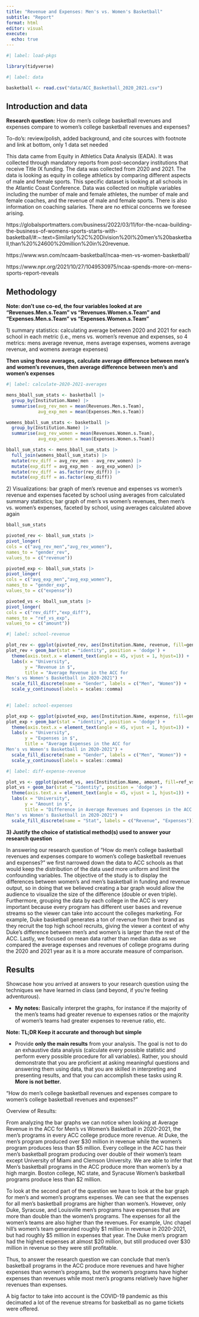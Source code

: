 ```yaml
---
title: "Revenue and Expenses: Men's vs. Women's Basketball"
subtitle: "Report"
format: html
editor: visual
execute:
  echo: true
---
```


```r
#| label: load-pkgs

library(tidyverse)
```

```r
#| label: data

basketball <- read.csv("data/ACC_Basketball_2020_2021.csv")
```

## Introduction and data

**Research question:** How do men's college basketball revenues and expenses compare to women's college basketball revenues and expenses?

To-do's: review/polish, added background, and cite sources with footnote and link at bottom, only 1 data set needed

This data came from Equity in Athletics Data Analysis (EADA). It was collected through mandatory reports from post-secondary institutions that receive Title IX funding. The data was collected from 2020 and 2021. The data is looking as equity in college athletics by comparing different aspects of male and female sports. This specific dataset is looking at all schools in the Atlantic Coast Conference. Data was collected on multiple variables including the number of male and female athletes, the number of male and female coaches, and the revenue of male and female sports. There is also information on coaching salaries. There are no ethical concerns we foresee arising.

https://globalsportmatters.com/business/2022/03/11/for-the-ncaa-building-the-business-of-womens-sports-starts-with-basketball/#:\~:text=Similarly%2C%20Division%20I%20men's%20basketball,than%20%24600%20million%20in%20revenue.

https://www.wsn.com/ncaam-basketball/ncaa-men-vs-women-basketball/

https://www.npr.org/2021/10/27/1049530975/ncaa-spends-more-on-mens-sports-report-reveals

## Methodology

**Note: don't use co-ed, the four variables looked at are "Revenues.Men.s.Team" vs "Revenues.Women.s.Team" and "Expenses.Men.s.Team" vs "Expenses.Women.s.Team"**

1\) summary statistics: calculating average between 2020 and 2021 for each school in each metric (i.e., mens vs. women's revenue and expenses, so 4 metrics: mens average revenue, mens average expenses, womens average revenue, and womens average expenses)

**Then using those averages, calculate average difference between men's and women's revenues, then average difference between men's and women's expenses**

```r
#| label: calculate-2020-2021-averages

mens_bball_sum_stats <- basketball |>
  group_by(Institution.Name) |>
  summarise(avg_rev_men = mean(Revenues.Men.s.Team), 
            avg_exp_men = mean(Expenses.Men.s.Team)) 

womens_bball_sum_stats <- basketball |>
  group_by(Institution.Name) |>
  summarise(avg_rev_women = mean(Revenues.Women.s.Team),
            avg_exp_women = mean(Expenses.Women.s.Team)) 

bball_sum_stats <- mens_bball_sum_stats |>
  full_join(womens_bball_sum_stats) |>
  mutate(rev_diff = avg_rev_men - avg_rev_women) |>
  mutate(exp_diff = avg_exp_men - avg_exp_women) |>
  mutate(rev_diff = as.factor(rev_diff)) |>
  mutate(exp_diff = as.factor(exp_diff))

```

2\) Visualizations: bar graph of men's revenue and expenses vs women's revenue and expenses faceted by school using averages from calculated summary statistics; bar graph of men's vs women's revenues, then men's vs. women's expenses, faceted by school, using averages calculated above again

```r
bball_sum_stats
```

```r
pivoted_rev <- bball_sum_stats |>
pivot_longer(
cols = c("avg_rev_men","avg_rev_women"),
names_to = "gender_rev",
values_to = c("revenue"))

pivoted_exp <- bball_sum_stats |>
pivot_longer(
cols = c("avg_exp_men","avg_exp_women"),
names_to = "gender_exp",
values_to = c("expense"))

pivoted_vs <- bball_sum_stats |>
pivot_longer(
cols = c("rev_diff","exp_diff"),
names_to = "ref_vs_exp",
values_to = c("amount"))
```

```r
#| label: school-revenue

plot_rev <- ggplot(pivoted_rev, aes(Institution.Name, revenue, fill=gender_rev))
plot_rev + geom_bar(stat = "identity", position = 'dodge') +
  theme(axis.text.x = element_text(angle = 45, vjust = 1, hjust=1)) +
  labs(x = "University",
       y = "Revenue in $",
       title = "Average Revenue in the ACC for 
Men's vs Women's Basketball in 2020-2021") +
  scale_fill_discrete(name = "Gender", labels = c("Men", "Women")) +
  scale_y_continuous(labels = scales::comma)
  

```

```r
#| label: school-expenses

plot_exp <- ggplot(pivoted_exp, aes(Institution.Name, expense, fill=gender_exp))
plot_exp + geom_bar(stat = "identity", position = 'dodge') +
  theme(axis.text.x = element_text(angle = 45, vjust = 1, hjust=1)) +
  labs(x = "University",
       y = "Expenses in $",
       title = "Average Expenses in the ACC for 
Men's vs Women's Basketball in 2020-2021") +
  scale_fill_discrete(name = "Gender", labels = c("Men", "Women")) +
  scale_y_continuous(labels = scales::comma)
```

```r
#| label: diff-expense-revenue

plot_vs <- ggplot(pivoted_vs, aes(Institution.Name, amount, fill=ref_vs_exp))
plot_vs + geom_bar(stat = "identity", position = 'dodge') +
  theme(axis.text.x = element_text(angle = 45, vjust = 1, hjust=1)) +
  labs(x = "University",
       y = "Amount in $",
       title = "Difference in Average Revenues and Expenses in the ACC for 
Men's vs Women's Basketball in 2020-2021") +
  scale_fill_discrete(name = "Stat", labels = c("Revenue", "Expenses"))
```

**3) Justify the choice of statistical method(s) used to answer your research question**

In answering our research question of "How do men's college basketball revenues and expenses compare to women's college basketball revenues and expenses?" we first narrowed down the data to ACC schools as that would keep the distribution of the data used more uniform and limit the confounding variables. The objective of the study is to display the differences between women's and men's basketball in funding and revenue output, so in doing that we believed creating a bar graph would allow the audience to visualize the size of the difference (double or even triple). Furthermore, grouping the data by each college in the ACC is very important because every program has different user bases and revenue streams so the viewer can take into account the colleges marketing. For example, Duke basketball generates a ton of revenue from their brand as they recruit the top high school recruits, giving the viewer a context of why Duke's difference between men's and women's is larger than the rest of the ACC. Lastly, we focused on mean data rather than median data as we compared the average expenses and revenues of college programs during the 2020 and 2021 year as it is a more accurate measure of comparison.

## Results

Showcase how you arrived at answers to your research question using the techniques we have learned in class (and beyond, if you're feeling adventurous).

-   **My notes:** Basically interpret the graphs, for instance if the majority of the men's teams had greater revenue to expenses ratios or the majority of women's teams had greater expenses to revenue ratio, etc.

**Note: TL;DR Keep it accurate and thorough but simple**

-   Provide **only the main results** from your analysis. The goal is not to do an exhaustive data analysis (calculate every possible statistic and perform every possible procedure for all variables). Rather, you should demonstrate that you are proficient at asking meaningful questions and answering them using data, that you are skilled in interpreting and presenting results, and that you can accomplish these tasks using R. **More is not better.**

"How do men's college basketball revenues and expenses compare to women's college basketball revenues and expenses?"

Overview of Results:

From analyzing the bar graphs we can notice when looking at Average Revenue in the ACC for Men's vs Women's Basketball in 2020-2021, the men's programs in every ACC college produce more revenue. At Duke, the men's program produced over \$30 million in revenue while the women's program produces less than \$5 million. Every college in the ACC has their men's basketball program producing over double of their women's team except University of Miami and Clemson University. We are able to infer that Men's basketball programs in the ACC produce more than women's by a high margin. Boston college, NC state, and Syracuse Women's basketball programs produce less than \$2 million.

To look at the second part of the question we have to look at the bar graph for men's and women's programs expenses. We can see that the expenses for all men's basketball programs are higher than women's. However, only Duke, Syracuse, and Louisville men's programs have expenses that are more than double than the women's programs. The expenses for all the women's teams are also higher than the revenues. For example, Unc chapel hill's women's team generated roughly \$1 million in revenue in 2020-2021, but had roughly \$5 million in expenses that year. The Duke men's program had the highest expenses at almost \$20 million, but still produced over \$30 million in revenue so they were still profitable.

Thus, to answer the research question we can conclude that men's basketball programs in the ACC produce more revenues and have higher expenses than women's programs, but the women's programs have higher expenses than revenues while most men's programs relatively have higher revenues than expenses.

A big factor to take into account is the COVID-19 pandemic as this decimated a lot of the revenue streams for basketball as no game tickets were offered.
